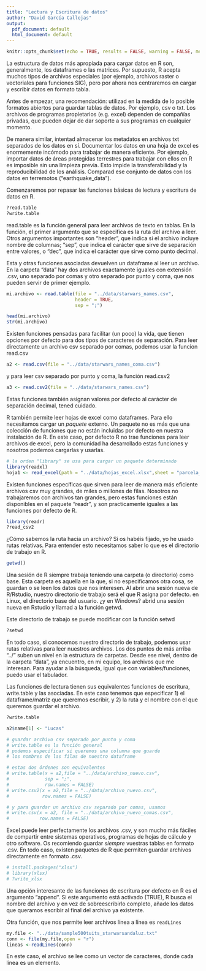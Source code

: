```yaml
---
title: "Lectura y Escritura de datos"
author: "David García Callejas"
output:
  pdf_document: default
  html_document: default
---
```


```r
knitr::opts_chunk$set(echo = TRUE, results = FALSE, warning = FALSE, message = FALSE)
```

La estructura de datos más apropiada para cargar datos en R son, generalmente, los dataframes o las matrices. Por supuesto, R acepta muchos tipos de archivos especiales (por ejemplo, archivos raster o vectoriales para funciones SIG), pero por ahora nos centraremos en cargar y escribir datos en formato tabla.

Antes de empezar, una recomendación: utilizad en la medida de lo posible formatos abiertos para guardar tablas de datos. Por ejemplo, csv o txt. Los archivos de programas propietarios (e.g. excel) dependen de compañías privadas, que pueden dejar de dar soporte a sus programas en cualquier momento.

De manera similar, intentad almacenar los metadatos en archivos txt separados de los datos en sí. Documentar los datos en una hoja de excel es enormemente incómodo para trabajar de manera eficiente. Por ejemplo, importar datos de áreas protegidas terrestres para trabajar con ellos en R es imposible sin una limpieza previa. Esto impide la transferabilidad y la reproducibilidad de los análisis. Comparad ese conjunto de datos con los datos en terremotos ("earthquake_data").

Comenzaremos por repasar las funciones básicas de lectura y escritura de datos en R.

```r
?read.table
?write.table
```

read.table es la función general para leer archivos de texto en tablas. En la función, el primer argumento que se especifica es la ruta del archivo a leer. Otros argumentos importantes son "header", que indica si el archivo incluye nombre de columnas; "sep", que indica el carácter que sirve de separación entre valores, o "dec", que indica el carácter que sirve como punto decimal.

Esta y otras funciones asociadas devuelven un dataframe al leer un archivo. En la carpeta "data" hay dos archivos exactamente iguales con extensión .csv, uno separado por comas y otro separado por punto y coma, que nos pueden servir de primer ejemplo.

```r
mi.archivo <- read.table(file = "../data/starwars_names.csv", 
                         header = TRUE,
                         sep = ";")

head(mi.archivo)
str(mi.archivo)
```

Existen funciones pensadas para facilitar (un poco) la vida, que tienen opciones por defecto para dos tipos de caracteres de separación. Para leer directamente un archivo csv separado por comas, podemos usar la funcion read.csv

```r
a2 <- read.csv(file = "../data/starwars_names_coma.csv")
```

y para leer csv separado por punto y coma, la función read.csv2

```r
a3 <- read.csv2(file = "../data/starwars_names.csv")
```

Estas funciones también asignan valores por defecto al carácter de separación decimal, tened cuidado.

R también permite leer hojas de excel como dataframes. Para ello necesitamos cargar un *paquete* externo. Un paquete no es más que una colección de funciones que no están incluidas por defecto en nuestra instalación de R. En este caso, por defecto R no trae funciones para leer archivos de excel, pero la comunidad ha desarrollado estas funciones y nosotros podemos cargarlas y usarlas.

```r
# la orden "library" se usa para cargar un paquete determinado
library(readxl)
hoja1 <- read_excel(path = "../data/hojas_excel.xlsx",sheet = "parcela_1")
```

Existen funciones específicas que sirven para leer de manera más eficiente archivos csv muy grandes, de miles o millones de filas. Nosotros no trabajaremos con archivos tan grandes, pero estas funciones están disponibles en el paquete "readr", y son practicamente iguales a las funciones por defecto de R.

```r
library(readr)
?read_csv2
```

¿Cómo sabemos la ruta hacia un archivo? Si os habéis fijado, yo he usado rutas relativas. Para entender esto necesitamos saber lo que es el directorio de trabajo en R.

```r
getwd()
```

Una sesión de R siempre trabaja teniendo una carpeta (o directorio) como base. Esta carpeta es aquella en la que, si no especificamos otra cosa, se guardan o se leen los datos que nos interesen. Al abrir una sesión nueva de R/Rstudio, nuestro directorio de trabajo será el que R asigna por defecto. en Linux, el directorio base del usuario. ¿y en Windows? abrid una sesión nueva en Rstudio y llamad a la función getwd.

Este directorio de trabajo se puede modificar con la función setwd

```r
?setwd
```

En todo caso, si conocemos nuestro directorio de trabajo, podemos usar rutas relativas para leer nuestros archivos. Los dos puntos de más arriba "../" suben un nivel en la estructura de carpetas. Desde ese nivel, dentro de la carpeta "data", ya encuentro, en mi equipo, los archivos que me interesan. Para ayudar a la búsqueda, igual que con variables/funciones, puedo usar el tabulador.

Las funciones de lectura tienen sus equivalentes funciones de escritura, write.table y las asociadas. En este caso tenemos que especificar 1) el dataframe/matriz que queremos escribir, y 2) la ruta y el nombre con el que queremos guardar el archivo.

```r
?write.table

a2$name[1] <- "Lucas"

# guardar archivo csv separado por punto y coma
# write.table es la función general
# podemos especificar si queremos una columna que guarde 
# los nombres de las filas de nuestro dataframe

# estas dos órdenes son equivalentes
# write.table(x = a2,file = "../data/archivo_nuevo.csv",
#             sep = ";",
#             row.names = FALSE)
# write.csv2(x = a2,file = "../data/archivo_nuevo.csv",
#            row.names = FALSE)

# y para guardar un archivo csv separado por comas, usamos
# write.csv(x = a2, file = "../data/archivo_nuevo_comas.csv", 
#           row.names = FALSE)

```

Excel puede leer perfectamente los archivos .csv, y son mucho más fáciles de compartir entre sistemas operativos, programas de hojas de cálculo y otro software. Os recomiendo guardar *siempre* vuestras tablas en formato .csv. En todo caso, existen paquetes de R que permiten guardar archivos directamente en formato .csv.

```r
# install.packages("xlsx")
# library(xlsx)
# ?write_xlsx
```

Una opción interesante de las funciones de escritura por defecto en R es el argumento "append". Si este argumento está activado (TRUE), R busca el nombre del archivo y en vez de sobreescribirlo completo, añade los datos que queramos escribir al final del archivo ya existente.

Otra función, que nos permite leer archivos línea a línea es `readLines`

```r
my.file <- "../data/sample500tuits_starwarsandaluz.txt"
conn <- file(my.file,open = "r")
lineas <-readLines(conn)
```

En este caso, el archivo se lee como un vector de caracteres, donde cada línea es un elemento.
